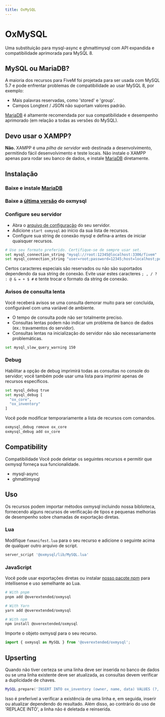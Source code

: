 ```yaml
---
title: OxMySQL
---
```


# OxMySQL


<ResourceLinks repo="https://github.com/overextended/oxmysql" />

Uma substituição para mysql-async e ghmattimysql com API expandida e compatibilidade aprimorada para MySQL 8.

## MySQL ou MariaDB?

A maioria dos recursos para FiveM foi projetada para ser usada com MySQL 5.7 e pode enfrentar problemas de compatibilidade ao usar MySQL 8, por exemplo:

- Mais palavras reservadas, como 'stored' e 'group'.
- Campos Longtext / JSON não suportam valores padrão.

[MariaDB](https://mariadb.com/downloads/community/) é altamente recomendada por sua compatibilidade e desempenho aprimorado (em relação a todas as versões do MySQL).

## Devo usar o XAMPP?

**Não.** XAMPP é uma _pilha de servidor web_ destinada a desenvolvimento, permitindo fácil desenvolvimento e teste locais.
Não instale o XAMPP apenas para rodar seu banco de dados, e instale [MariaDB](https://mariadb.com/downloads/community/) diretamente.

## Instalação

<Steps>

### Baixe e instale [MariaDB](https://mariadb.com/downloads/community/)

### Baixe a [última versão](https://github.com/overextended/oxmysql/releases/latest) do oxmysql

### Configure seu servidor

- Abra o [arquivo de configuração](https://docs.fivem.net/docs/server-manual/setting-up-a-server-vanilla/#servercfg) do seu servidor.
- Adicione `start oxmysql` ao início da sua lista de recursos.
- Configure sua string de conexão mysql e defina-a antes de iniciar quaisquer recursos.

```bash
# Use seu formato preferido. Certifique-se de sempre usar set.
set mysql_connection_string "mysql://root:12345@localhost:3306/fivem"
set mysql_connection_string "user=root;password=12345;host=localhost;port=3306;database=fivem"
```

<Callout type="info">

Certos caracteres especiais são reservados ou não são suportados dependendo da sua string de conexão.
Evite usar estes caracteres `; , / ? : @ & = + $ #` e tente trocar o formato da string de conexão.

</Callout>

### Avisos de consulta lenta

Você receberá avisos se uma consulta demorar muito para ser concluída, configurável com uma variável de ambiente.

- O tempo de consulta pode não ser totalmente preciso.
- Consultas lentas podem não indicar um problema de banco de dados (ex.: travamentos do servidor).
- Consultas lentas na inicialização do servidor não são necessariamente problemáticas.

```bash
set mysql_slow_query_warning 150
```

### Debug

Habilitar a opção de debug imprimirá todas as consultas no console do servidor; você também pode usar uma lista para imprimir apenas de recursos específicos.

```bash
set mysql_debug true
set mysql_debug [
  "ox_core",
  "ox_inventory"
]
```

Você pode modificar temporariamente a lista de recursos com comandos.

```bash
oxmysql_debug remove ox_core
oxmysql_debug add ox_core
```

</Steps>

## Compatibility

Compatibilidade
Você pode deletar os seguintes recursos e permitir que oxmysql forneça sua funcionalidade.

- mysql-async
- ghmattimysql

## Uso

Os recursos podem importar métodos oxmysql incluindo nossa biblioteca, fornecendo alguns recursos de verificação de tipos e pequenas melhorias de desempenho sobre chamadas de exportação diretas.

### Lua

Modifique `fxmanifest.lua` para o seu recurso e adicione o seguinte acima de qualquer outro arquivo de script.

```lua
server_script '@oxmysql/lib/MySQL.lua'
```

### JavaScript

Você pode usar exportações diretas ou instalar [nosso pacote npm](https://www.npmjs.com/package/@overextended/oxmysql) para intellisense e uso semelhante ao Lua.

```bash
# With pnpm
pnpm add @overextended/oxmysql

# With Yarn
yarn add @overextended/oxmysql

# With npm
npm install @overextended/oxmysql
```

Importe o objeto oxmysql para o seu recurso.

```js
import { oxmysql as MySQL } from '@overextended/oxmysql';
```

## Upserting

Quando não tiver certeza se uma linha deve ser inserida no banco de dados ou se uma linha existente deve ser atualizada, as consultas devem verificar a duplicidade de chaves.

```lua
MySQL.prepare('INSERT INTO ox_inventory (owner, name, data) VALUES (?, ?, ?) ON DUPLICATE KEY UPDATE data = VALUES(data)', { owner, dbId, inventory })
```

Isso é preferível a verificar a existência de uma linha e, em seguida, inserir ou atualizar dependendo do resultado.
Além disso, ao contrário do uso de 'REPLACE INTO', a linha não é deletada e reinserida.
